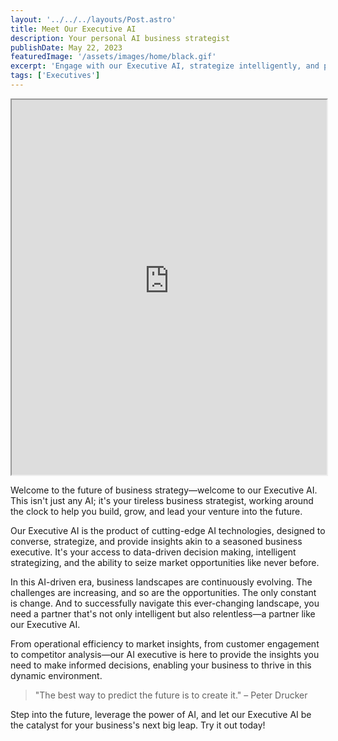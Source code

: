 ---
layout: '../../../layouts/Post.astro'
title: Meet Our Executive AI
description: Your personal AI business strategist
publishDate: May 22, 2023
featuredImage: '/assets/images/home/black.gif'
excerpt: 'Engage with our Executive AI, strategize intelligently, and propel your business into the future.'
tags: ['Executives']
---


<iframe src="https://executive--carlosdavila12.repl.co/" title="Sapiens IA Laboratories website" width="100%" height="600px"></iframe>

Welcome to the future of business strategy—welcome to our Executive AI. This isn't just any AI; it's your tireless business strategist, working around the clock to help you build, grow, and lead your venture into the future.

Our Executive AI is the product of cutting-edge AI technologies, designed to converse, strategize, and provide insights akin to a seasoned business executive. It's your access to data-driven decision making, intelligent strategizing, and the ability to seize market opportunities like never before.

<YouTubeEmbed url="https://www.youtube.com/watch?v=uT2XqguNkEY" rounded />

In this AI-driven era, business landscapes are continuously evolving. The challenges are increasing, and so are the opportunities. The only constant is change. And to successfully navigate this ever-changing landscape, you need a partner that's not only intelligent but also relentless—a partner like our Executive AI.

From operational efficiency to market insights, from customer engagement to competitor analysis—our AI executive is here to provide the insights you need to make informed decisions, enabling your business to thrive in this dynamic environment.

> "The best way to predict the future is to create it." – Peter Drucker

Step into the future, leverage the power of AI, and let our Executive AI be the catalyst for your business's next big leap. Try it out today!
